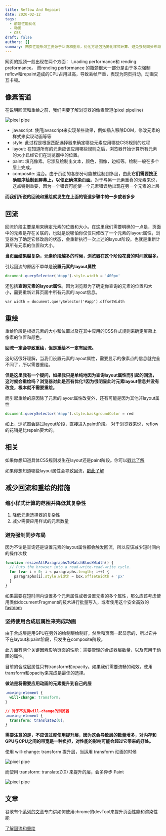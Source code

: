 ```yaml
---
title: Reflow And Repaint
date: 2020-02-12
tags:
  - 前端性能优化
  - 动画
  - CSS
draft: false
authors: []
summary: 网页性能瓶颈主要源于回流和重绘，优化方法包括简化样式计算、避免强制同步布局和使用合成层属性。
---
```


网页的瓶颈一般出现在两个方面： Loading performance和 rending preformance。
而rending performance 的瓶颈很大一部分是由于多次强制reflow和repaint造成的CPU占用过高，导致丢帧严重，表现为网页抖动，动画交互卡顿。

## 像素管道

在说明回流和重绘之前，我们需要了解浏览器的像素管道(pixel pipeline)

<div className="relative max-h-[400px] max-w-full">
  <Image
    style={{ objectFit: 'contain' }}
    className="my-0 h-auto max-h-[400px] w-auto max-w-full"
    alt="pixel pipe"
    src="https://cdn.nlark.com/yuque/0/2020/png/438262/1597588808903-be535b7b-1178-48b7-b91a-72c8a2f1bd06.png"
    width={0}
    height={0}
    sizes="100vw"
  />
</div>

- javascript: 使用javascript来实现某些效果，例如插入移除DOM，修改元素的样式来实现动画等等
- style: 此过程是根据匹配选择器来确定哪些元素应用哪些CSS规则的过程
- layout: 在知道所有的元素应该应用哪些规则之后，浏览器开始计算所有元素的大小已经它们在浏览器中的位置。
- paint: 填充像素。它涉及绘制出文本，颜色，图像，边框等。绘制一般在多个层上完成。
- composite: 混合。由于页面的各部分可能被绘制到多层，由此**它们需要按正确顺序绘制到屏幕上，以便正确渲染页面**。对于与另一元素重叠的元素来说，这点特别重要，因为一个错误可能使一个元素错误地出现在另一个元素的上层

**而我们所说的回流和重绘就发生在上面的管道步骤中的一步或者多步**

## 回流

回流阶段主要是用来确定元素的位置和大小。在这里我们需要明确的一点是，页面中的元素是存在关联的，也就是说哪怕你仅仅只修改了一个元素的layout属性，浏览器为了确定它修改后的状态，会重新执行一次上述的layout阶段。也就是重新计算所有元素的位置和大小。

**当页面结果越复杂，元素阶段越多的时候，浏览器在这个阶段花费的时间就越多。**

引起回流的原因不单单是**设置元素的layout属性**

```javascript
document.querySelector('#app').style.width = '400px'
```

还包括**查询元素的layout属性**。因为浏览器为了确定你查询的元素的位置和大小，需要重新计算页面中所有元素的layout信息。

```javasript
var width = document.querySelector('#app').offsetWidth
```

## 重绘

重绘阶段是根据元素的大小和位置以及在其中应用的CSS样式规则来确定屏幕上像素的位置和颜色。

**回流一定会导致重绘，但是重绘不一定有回流。**

这句话很好理解，当我们设置元素的layout属性，需要显示的像素点的信息就完全不同了，所以需要重绘。

**但是这里我有一个疑问，如果我只是单纯地因为查询layout属性而引起的回流，这时候会重绘吗？浏览器对此是否有优化?因为很明显此时元素layout信息并没有改变，根本就不需要重绘。**

而引起重绘的原因除了元素的layout属性改变外，还有可能是因为其他非layout属性

```javascript
document.querySelector('#app').style.backgroundColor = red
```

如上，浏览器会跳过layout阶段，直接进入paint阶段。
对于浏览器来说，reflow的花销是比repain要大的。

## 相关

如果你想知道具体CSS规则发生在layout还是paint阶段。你可以[戳此了解](https://csstriggers.com/)

如果你想知道哪些layout属性会导致回流，[戳此了解](https://gist.github.com/paulirish/5d52fb081b3570c81e3a)

## 减少回流和重绘的措施

### 缩小样式计算的范围并降低其复杂性

1. 降低元素选择器的复杂性
2. 减少需要应用样式的元素数量

### 避免强制同步布局

因为不论是查询还是设置元素的layout属性都会触发回流，所以应该减少短时间内的操作次数

```javascript
function resizeAllParagraphsToMatchBlockWidth() {
  // Puts the browser into a read-write-read-write cycle.
  for (var i = 0; i < paragraphs.length; i++) {
    paragraphs[i].style.width = box.offsetWidth + 'px'
  }
}
```

如果需要在短时间内设置多个元素属性或者设置元素的多个属性，那么应该考虑使用类似documentFragment的技术进行批量写入，或者使用这个安全高效的[fastdom](https://github.com/wilsonpage/fastdom)

### 坚持使用合成层属性来完成动画

由于合成层是用GPU在另外的绘制层绘制好，然后和页面一起显示的，所以它并不在layout和paint阶段，只发生在composite阶段。

此方面有两个关键因素影响页面的性能：需要管理的合成器层数量，以及您用于动画的属性。

目前的合成层属性只有transform和opacity。如果我们需要流畅的动效，使用transform和opacity来完成是最佳的选择。

**做法是将需要应用动画的元素提升到自己的层**

```css
.moving-element {
  will-change: transform;
}

// 对于不支持will-change的浏览器
.moving-element {
  transform: translateZ(0);
}
```

**需要注意的是，不应该过度使用提升层，因为这会导致层的数量增多，对内存和GPU与CPU之间的带宽是一种负担，对性能的影响可能会超过它带来的好处。**

使用 will-change: transform 提升层，当运用 transform 动画的时候

<div className="relative max-h-[400px] max-w-full">
  <Image
    style={{ objectFit: 'contain' }}
    className="my-0 h-auto max-h-[400px] w-auto max-w-full"
    alt="pixel pipe"
    src="https://cdn.nlark.com/yuque/0/2020/png/438262/1604932910448-e1b7a6ee-407a-498c-a6da-f78940fd9a38.png"
    width={0}
    height={0}
    sizes="100vw"
  />
</div>

而使用 transform: translateZ(0) 来提升的层，会多异步 Paint

<div className="relative max-h-[400px] max-w-full">
  <Image
    style={{ objectFit: 'contain' }}
    className="my-0 h-auto max-h-[400px] w-auto max-w-full"
    alt="pixel pipe"
    src="https://cdn.nlark.com/yuque/0/2020/png/438262/1604932867624-4c3d2873-4ecc-4e0b-852e-20a60f3baf6a.png"
    width={0}
    height={0}
    sizes="100vw"
  />
</div>

## 文章

谷歌有个[系列的文章](https://developers.google.com/web/fundamentals/performance/rendering/)专门讲如何使用chrome的devTool来提升页面性能和渲染性能

[了解回流和重绘](https://segmentfault.com/a/1190000017329980)
